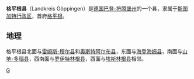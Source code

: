 {{德国县级行政单位
| 县徽图 = Image:Wappen Landkreis Goeppingen.svg
| 在德国内的位置图 = Image:Lage des Landkreises Goeppingen in Deutschland.png
| 所属联邦州 = 巴登-符腾堡州
| 所属行政区 = 斯图加特行政区
| 首府 = 格平根
| 面积 = 642.36
| 人口 = 257,314
| 统计时间 = 2006年6月30日
| 人口密度 = 401
| 汽车牌号 = GP
| 下设城镇 = 9个市、29个镇
| 政府地址 = Lorcher Straße 6<br>73033 Göppingen
| 政府网站 = www.landkreis-goeppingen.de
| 在州内的位置图 = Image:Baden_wuerttemberg_gp.png
|}}

'''格平根县'''（Landkreis Göppingen）是[[德国|德国]][[巴登-符腾堡州|巴登-符腾堡州]]的一个县，隶属于[[斯图加特行政区|斯图加特行政区]]，首府[[格平根|格平根]]。

== 地理 ==
格平根县北面与[[雷姆斯-穆尔县|雷姆斯-穆尔县]]和[[奥斯特阿尔布县|奥斯特阿尔布县]]，东面与[[海登海姆县|海登海姆县]]，南面与[[山地-多瑙县|山地-多瑙县]]，西南面与[[罗伊特林根县|罗伊特林根县]]，西面与[[埃斯林根县|埃斯林根县]]相邻。

{{巴登-符腾堡州行政区划}}
{{格平根郡行政區劃}}
{{Authority control}}

[[Category:巴登-符腾堡州的县|G]]